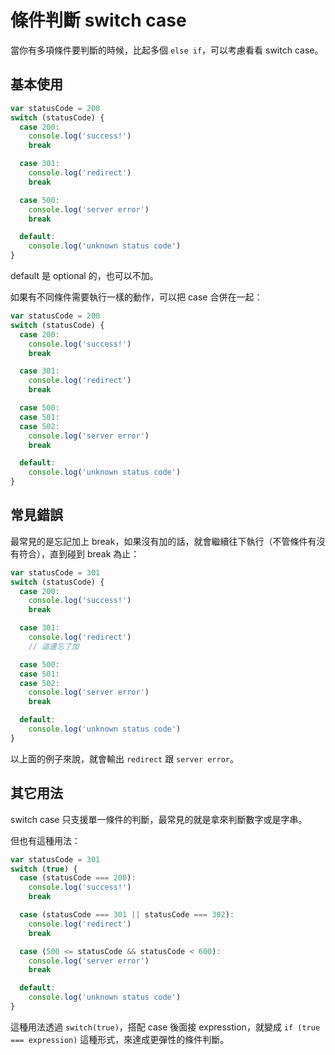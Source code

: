 # 條件判斷 switch case
  
當你有多項條件要判斷的時候，比起多個 `else if`，可以考慮看看 switch case。

## 基本使用

``` js
var statusCode = 200
switch (statusCode) {
  case 200:
    console.log('success!')
    break

  case 301:
    console.log('redirect')
    break

  case 500:
    console.log('server error')
    break

  default:
    console.log('unknown status code')
}
```

default 是 optional 的，也可以不加。

如果有不同條件需要執行一樣的動作，可以把 case 合併在一起：

``` js
var statusCode = 200
switch (statusCode) {
  case 200:
    console.log('success!')
    break

  case 301:
    console.log('redirect')
    break

  case 500:
  case 501:
  case 502:
    console.log('server error')
    break

  default:
    console.log('unknown status code')
}
```

## 常見錯誤

最常見的是忘記加上 break，如果沒有加的話，就會繼續往下執行（不管條件有沒有符合），直到碰到 break 為止：

``` js
var statusCode = 301
switch (statusCode) {
  case 200:
    console.log('success!')
    break

  case 301:
    console.log('redirect')
    // 這邊忘了加

  case 500:
  case 501:
  case 502:
    console.log('server error')
    break

  default:
    console.log('unknown status code')
}
```

以上面的例子來說，就會輸出 `redirect` 跟 `server error`。

## 其它用法

switch case 只支援單一條件的判斷，最常見的就是拿來判斷數字或是字串。

但也有這種用法：

``` js
var statusCode = 301
switch (true) {
  case (statusCode === 200):
    console.log('success!')
    break

  case (statusCode === 301 || statusCode === 302):
    console.log('redirect')
    break

  case (500 <= statusCode && statusCode < 600):
    console.log('server error')
    break

  default:
    console.log('unknown status code')
}
```

這種用法透過 `switch(true)`，搭配 case 後面接 expresstion，就變成 `if (true === expression)` 這種形式，來達成更彈性的條件判斷。
